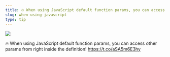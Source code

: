 ```yaml
---
title: 🔥 When using JavaScript default function params, you can access other params from right inside the definition! https://t.co/aSA5m6E3hy
slug: when-using-javascript
type: tip
---
```


![](../images/tweets/2019-01-3014.55.29-1090624545990590465-1.png)

🔥 When using JavaScript default function params, you can access other params from right inside the definition! https://t.co/aSA5m6E3hy
